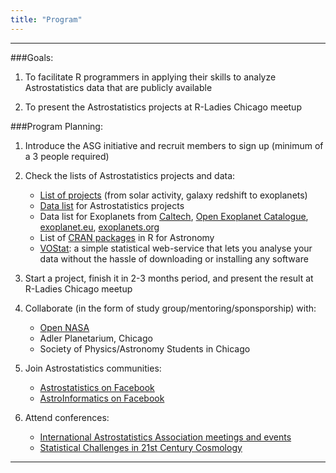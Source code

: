 ```yaml
---
title: "Program"
---
```


***

###Goals:

1. To facilitate R programmers in applying their skills to analyze Astrostatistics data that are publicly available

2. To present the Astrostatistics projects at R-Ladies Chicago meetup

###Program Planning:

1. Introduce the ASG initiative and recruit members to sign up (minimum of a 3 people required)

2. Check the lists of Astrostatistics projects and data:
     + [List of projects](http://www.astrostatistics.org/projects) (from solar activity, galaxy redshift to exoplanets)
     + [Data list](http://astrostatistics.psu.edu/MSMA/datasets/index.html) for Astrostatistics projects 
     + Data list for Exoplanets from [Caltech](https://exoplanetarchive.ipac.caltech.edu), [Open Exoplanet Catalogue](http://www.openexoplanetcatalogue.com/systems/), [exoplanet.eu](http://exoplanet.eu/catalog/), [exoplanets.org](http://exoplanet.eu/catalog/) 
     + List of [CRAN packages](https://asaip.psu.edu/resources/cran-packages-in-r-for-astronomy) in R for Astronomy
     + [VOStat](http://astrostatistics.psu.edu:8080/vostat/step1.html): a simple statistical web-service that lets you analyse your data without the hassle of downloading or installing any software


3. Start a project, finish it in 2-3 months period, and present the result at R-Ladies Chicago meetup

4. Collaborate (in the form of study group/mentoring/sponsporship) with:
     + [Open NASA](https://open.nasa.gov/)
     + Adler Planetarium, Chicago
     + Society of Physics/Astronomy Students in Chicago


5. Join Astrostatistics communities:
     + [Astrostatistics on Facebook](https://www.facebook.com/groups/astro.r/)
     + [AstroInformatics on Facebook](https://www.facebook.com/AstroInformatics)



6. Attend conferences:
     + [International Astrostatistics Association meetings and events](http://iaa.mi.oa-brera.inaf.it/adm_program/modules/dates/dates.php)
     + [Statistical Challenges in 21st Century Cosmology](http://cosmo21.cosmostat.org/)

***
